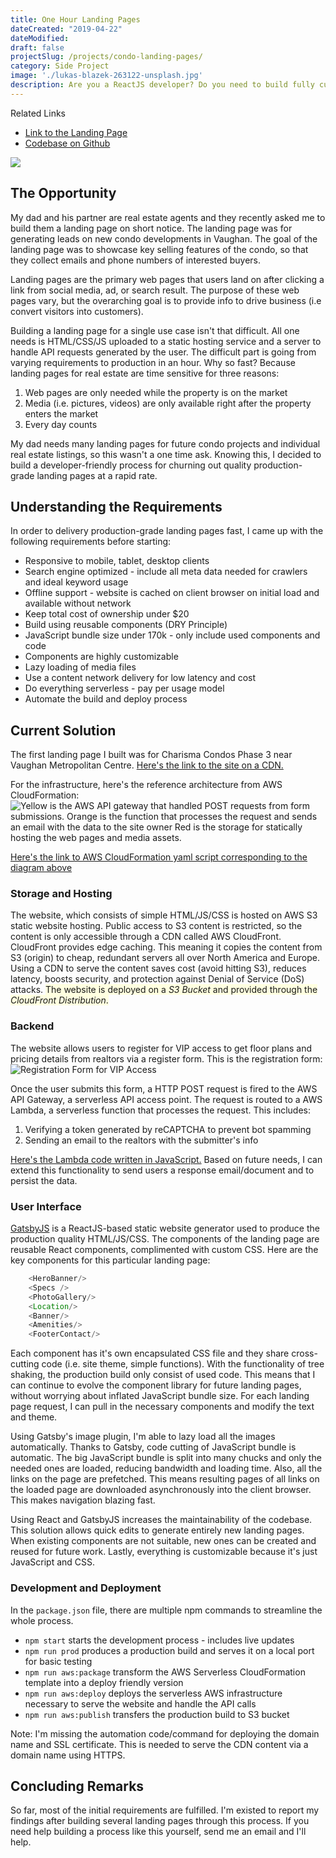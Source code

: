 ```yaml
---
title: One Hour Landing Pages 
dateCreated: "2019-04-22"
dateModified:
draft: false
projectSlug: /projects/condo-landing-pages/
category: Side Project
image: './lukas-blazek-263122-unsplash.jpg'
description: Are you a ReactJS developer? Do you need to build fully customizable and extensible landing pages within an hour or two? If so, you must read this!
---
```


<div class="ui icon info message">
    <i class="linkify icon"></i>
    <div class="content">
        <div class="header">Related Links</div>
        <ul class="list">
            <li><a href="https://dgftd2qqywjy1.cloudfront.net/" target="_blank">Link to the Landing Page</a></li>
            <li><a href="https://github.com/rajjeet/charismacondos" target="_blank">Codebase on Github</a></li>
        </ul>
    </div>
</div>

![](charisma-condos-landing-page.png)



## The Opportunity
My dad and his partner are real estate agents and they recently asked me to build them a landing page on short notice.
The landing page was for generating leads on new condo developments in Vaughan. 
The goal of the landing page was to showcase key selling features of the condo, 
so that they collect emails and phone numbers of interested buyers.

Landing pages are the primary web pages that users land on after clicking a link from social media, ad, or search result. 
The purpose of these web pages vary, but the overarching goal is to provide info to drive business 
(i.e convert visitors into customers).   

Building a landing page for a single use case isn't that difficult. 
All one needs is HTML/CSS/JS uploaded to a static hosting service and a server to handle API requests generated by the user. 
The difficult part is going from varying requirements to production in an hour. 
Why so fast? Because landing pages for real estate are time sensitive for three reasons:  
1. Web pages are only needed while the property is on the market
2. Media (i.e. pictures, videos) are only available right after the property enters the market
3. Every day counts

My dad needs many landing pages for future condo projects and individual real estate listings, so this wasn't a one time ask.
Knowing this, I decided to build a developer-friendly process for churning out quality production-grade landing pages at a rapid rate.

## Understanding the Requirements
In order to delivery production-grade landing pages fast, I came up with the following requirements before starting:
* Responsive to mobile, tablet, desktop clients
* Search engine optimized - include all meta data needed for crawlers and ideal keyword usage
* Offline support - website is cached on client browser on initial load and available without network
* Keep total cost of ownership under $20
* Build using reusable components (DRY Principle) 
* JavaScript bundle size under 170k - only include used components and code
* Components are highly customizable
* Lazy loading of media files 
* Use a content network delivery for low latency and cost
* Do everything serverless - pay per usage model 
* Automate the build and deploy process    

## Current Solution
The first landing page I built was for Charisma Condos Phase 3 near Vaughan Metropolitan Centre.
<a target="_blank" href="https://dgftd2qqywjy1.cloudfront.net/">Here's the link to the site on a CDN.</a>

For the infrastructure, here's the reference architecture from AWS CloudFormation:
![Yellow is the AWS API gateway that handled POST requests from form submissions. 
  Orange is the function that processes the request and sends an email with the data to the site owner
  Red is the storage for statically hosting the web pages and media assets.](template1-designer.png)

<a href="https://github.com/rajjeet/charismacondos/blob/master/aws/template.yaml" 
target="_blank">Here's the link to AWS CloudFormation yaml script corresponding to the diagram above</a>

### Storage and Hosting
The website, which consists of simple HTML/JS/CSS is hosted on AWS S3 static website hosting. 
Public access to S3 content is restricted, so the content is only accessible through a CDN called AWS CloudFront.
CloudFront provides edge caching. This meaning it copies the content from S3 (origin) to cheap, 
redundant servers all over North America and Europe. 
Using a CDN to serve the content saves cost (avoid hitting S3), reduces latency, boosts security, and 
protection against Denial of Service (DoS) attacks. 
<span style="background-color:lightyellow;">The website is deployed on a <em>S3 Bucket</em> and 
provided through the <em>CloudFront Distribution</em>.</span> 

### Backend
The website allows users to register for VIP access to get floor plans and pricing details from realtors via a register form.
This is the registration form: 
![Registration Form for VIP Access](register-form.png)

Once the user submits this form, a HTTP POST request is fired to the AWS API Gateway, a serverless API access point.
The request is routed to a AWS Lambda, a serverless function that processes the request.
This includes: 
1. Verifying a token generated by reCAPTCHA to prevent bot spamming
2. Sending an email to the realtors with the submitter's info  

<a target="_blank" href="https://github.com/rajjeet/charismacondos/blob/master/aws/index.js">
Here's the Lambda code written in JavaScript.</a> 
Based on future needs, I can extend this functionality to send users a response email/document and to persist the data.

### User Interface
<a target="_blank" href="https://www.gatsbyjs.org/">GatsbyJS</a> is a ReactJS-based static website generator used to produce the 
production quality HTML/JS/CSS. 
The components of the landing page are reusable React components, complimented with custom CSS.
Here are the key components for this particular landing page:

```javascript
    <HeroBanner/>
    <Specs />
    <PhotoGallery/>
    <Location/>
    <Banner/>
    <Amenities/>
    <FooterContact/>
```

Each component has it's own encapsulated CSS file and they share cross-cutting code (i.e. site theme, simple functions).
With the functionality of tree shaking, the production build only consist of used code.
This means that I can continue to evolve the component library for future landing pages, without worrying about inflated JavaScript bundle size.
For each landing page request, I can pull in the necessary components and modify the text and theme.

Using Gatsby's image plugin, I'm able to lazy load all the images automatically. 
Thanks to Gatsby, code cutting of JavaScript bundle is automatic. 
The big JavaScript bundle is split into many chucks and only the needed ones are loaded, reducing bandwidth and loading time. 
Also, all the links on the page are prefetched. 
This means resulting pages of all links on the loaded page are downloaded asynchronously into the client browser.
This makes navigation blazing fast.

Using React and GatsbyJS increases the maintainability of the codebase. 
This solution allows quick edits to generate entirely new landing pages.
When existing components are not suitable, new ones can be created and reused for future work.
Lastly, everything is customizable because it's just JavaScript and CSS.

### Development and Deployment
In the `package.json` file, there are multiple npm commands to streamline the whole process.
* `npm start` starts the development process - includes live updates 
* `npm run prod`  produces a production build and serves it on a local port for basic testing
* `npm run aws:package` transform the AWS Serverless CloudFormation template into a deploy friendly version
* `npm run aws:deploy` deploys the serverless AWS infrastructure necessary to serve the website and handle the API calls
* `npm run aws:publish` transfers the production build to S3 bucket

Note: I'm missing the automation code/command for deploying the domain name and SSL certificate. 
This is needed to serve the CDN content via a domain name using HTTPS.

## Concluding Remarks
So far, most of the initial requirements are fulfilled. 
I'm existed to report my findings after building several landing pages through this process.
If you need help building a process like this yourself, send me an email and I'll help.  
